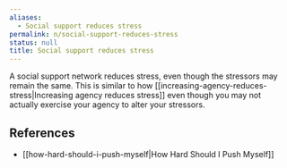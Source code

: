 ```yaml
---
aliases:
  - Social support reduces stress
permalink: n/social-support-reduces-stress
status: null
title: Social support reduces stress
---
```

A social support network reduces stress, even though the stressors may remain the same. This is similar to how [[increasing-agency-reduces-stress|Increasing agency reduces stress]] even though you may not actually exercise your agency to alter your stressors.

## References

- [[how-hard-should-i-push-myself|How Hard Should I Push Myself]]
